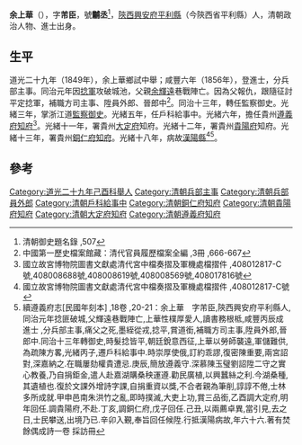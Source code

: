 '''余上華'''（{{bd|1827年||1892年}}），字'''芾臣'''，號'''黼丞'''<ref>清朝御史題名錄 ,507</ref>，[[陝西|陝西]][[興安府|興安府]][[平利縣|平利縣]]（今陝西省平利縣）人，清朝政治人物、進士出身。

==生平 ==
道光二十九年（1849年），余上華鄉試中舉；咸豐六年（1856年），登進士，分兵部主事。同治元年因[[捻軍|捻軍]]攻破城池，父親[[余輝遠|余輝遠]]巷戰陣亡。因為父報仇，跟隨征討平定捻軍，補職方司主事、陞員外郎、晉郎中<ref>中國第一歷史檔案館藏：清代官員履歷檔案全編 ,3冊 ,666-667</ref>。同治十三年，轉任監察御史。光緒三年，掌浙江道[[監察御史|監察御史]]。光緒五年，任戶科給事中。光緒六年，擔任貴州[[遵義府|遵義府]][[知府|知府]]<ref>國立故宮博物院圖書文獻處清代宮中檔奏摺及軍機處檔摺件 ,408012817-C號,408008688號,408008619號,408008569號,408017816號</ref>。光緒十一年，署貴州[[大定府|大定府]]知府。光緒十二年，署貴州[[貴陽府|貴陽府]]知府。光緒十三年，署貴州[[銅仁府|銅仁府]][[知府|知府]]。光緒十八年，病故[[漢陽縣|漢陽縣]]<ref>國立故宮博物院圖書文獻處清代宮中檔奏摺及軍機處檔摺件 ,408012817-C號</ref><ref>續遵義府志[民國年刻本] ,18卷 ,20-21：余上華　字芾臣,陝西興安府平利縣人,同治元年捻匪破城,父輝遠巷戰陣亡,上華性樸厚愛人,讀書務根柢,咸豐丙辰成 進士 ,分兵部主事,痛父之死,墨絰從戎,捻平,賞道銜,補職方司主事,陞員外郎,晉郎中.同治十三年轉御史,時髮捻皆平,朝廷銳意西征,上華以勞師襲遠,軍儲難供,為疏陳方畧,光緒丙子,遷戶科給事中.時崇厚使俄,訂約乖謬,復密陳重要,兩宮詔對,深嘉納之.在職屢劾權貴遭忌.庚辰,簡放遵義守.深慕陳玉璧劉詔陞二守之實心教養,乃自捐鉅金,遣人赴嘉湖購桑秧運遵.勸民廣植,以興蠶絲之利.今湖桑種,其遺植也.復於文課外增詩字課,自捐重資以獎,不合者親為筆削,諄諄不倦,士林多所成就.甲申邑南朱洪竹之亂,即時撲滅,大吏上功,賞三品銜,乙酉調大定府,明年回任.調貴陽府,不赴.丁亥,調銅仁府,戊子回任.己丑,以兩薦卓異,當引見,去之日,士民攀送,出境乃已.辛卯入覲,奉旨回任候陞.行抵漢陽病故,年六十六.著有焚餘偶成詩一卷 採訪冊	</ref>。

==參考==
{{reflist}}
{{清朝人物小作品}}
{{咸豐六年丙辰科殿試金榜}}
{{DEFAULTSORT:Yu余}}
[[Category:道光二十九年己酉科舉人|Category:道光二十九年己酉科舉人]]
[[Category:清朝兵部主事|Category:清朝兵部主事]]
[[Category:清朝兵部員外郎|Category:清朝兵部員外郎]]
[[Category:清朝戶科給事中|Category:清朝戶科給事中]]
[[Category:清朝銅仁府知府|Category:清朝銅仁府知府]]
[[Category:清朝貴陽府知府|Category:清朝貴陽府知府]]
[[Category:清朝大定府知府|Category:清朝大定府知府]]
[[Category:清朝遵義府知府|Category:清朝遵義府知府]]